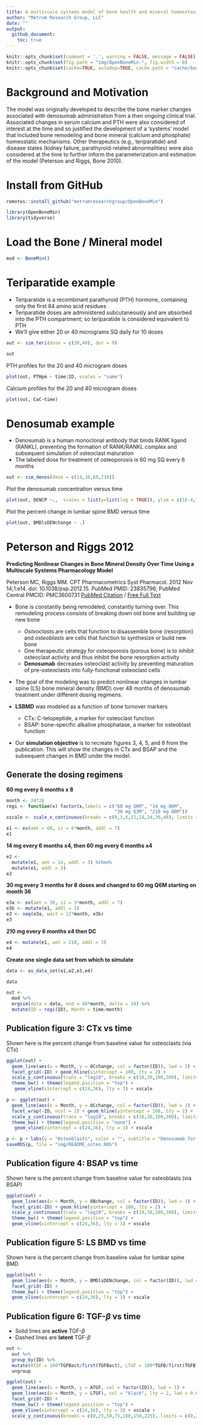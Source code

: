 ```yaml
---
title: A multiscale systems model of bone health and mineral homeostasis
author: "Metrum Research Group, LLC"
date: ""
output: 
  github_document:
    toc: true
---
```


```r
knitr::opts_chunk$set(comment = '.', warning = FALSE, message = FALSE)
knitr::opts_chunk$set(fig.path = "img/OpenBoneMin-", fig.width = 8)
knitr::opts_chunk$set(cache=TRUE, autodep=TRUE, cache.path = "cache/bone/")

```

# Background and Motivation

The model was originally developed to describe the bone marker changes associated with denosumab administration from a then ongoing clinical trial. Associated changes in serum calcium and PTH were also considered of interest at the time and so justified the development of a 'systems' model that included bone remodeling and bone mineral (calcium and phosphate) homeostatic mechanisms. Other therapeutics (e.g., teriparatide) and disease states (kidney failure, parathyroid-related abnormalities) were also considered at the time to further inform the parameterization and estimation of the model (Peterson and Riggs, Bone 2010).

# Install from GitHub

```r
remotes::install_github("metrumresearchgroup/OpenBoneMin")
```

```r
library(OpenBoneMin)
library(tidyverse)
```


# Load the Bone / Mineral model
```r
mod <- BoneMin()
```


# Teriparatide example

- Teriparatide is a recombinant parathyroid (PTH) hormone, containing only the 
first 84 amino acid residues
- Teriparatide doses are administered subcutaneously and are absorbed into
the PTH compartment; so teriparatide is considered equivalent to PTH 
- We'll give either 20 or 40 micrograms SQ daily for 10 doses
```r
out <- sim_teri(dose = c(20,40), dur = 9)

out
```

PTH profiles for the 20 and 40 microgram doses

```r
plot(out, PTHpm ~ time|ID, scales = "same")
```


Calcium profiles for the 20 and 40 microgram doses

```r
plot(out, CaC~time)
```


# Denosumab example

- Denosumab is a human monoclonal antibody that binds RANK ligand (RANKL), 
preventing the formation of RANK/RANKL complex and subsequent simulation 
of osteoclast maturation
- The labeled dose for treatment of osteoporosis is 60 mg SQ every 6 months

```r
out <- sim_denos(dose = c(14,30,60,210))
```

Plot the denosumab concentration versus time

```r
plot(out, DENCP ~.,  scales = list(y=list(log = TRUE)), ylim = c(1E-4, 10E5))
```

Plot the percent change in lumbar spine BMD versus time
```r
plot(out, BMDlsDENchange ~ .)
```

# Peterson and Riggs 2012


__Predicting Nonlinear Changes in Bone Mineral Density Over Time Using a 
Multiscale Systems Pharmacology Model__

Peterson MC, Riggs MM. CPT Pharmacometrics Syst Pharmacol. 2012 Nov 14;1:e14. 
doi: 10.1038/psp.2012.15. PubMed PMID: 23835796; PubMed Central PMCID: 
PMC3600731 [PubMed Citation](https://www.ncbi.nlm.nih.gov/pubmed/23835796) / [Free 
Full Text](https://www.ncbi.nlm.nih.gov/pmc/articles/PMC3600731)


- Bone is constantly being remodeled, constantly turning over.  This remodeling 
  process consists of breaking down old bone and building up new bone
    - *Osteoclasts* are cells that function to disassemble bone (resorption) and 
      *osteoblasts* are cells that function to synthesize or build new bone
    - One therapeutic strategy for osteoporosis (porous bone) is to inhibit 
      osteoclast activity and thus inhibit the bone resorption  activity  
    - __Denosumab__ decreases osteoclast activity by preventing maturation of
      pre-osteoclasts into fully-functional osteoclast cells

- The goal of the modeling was to predict nonlinear changes in lumbar spine (LS)
  bone mineral density (BMD) over 48 months of denosumab treatment under
  different dosing regimens. 

- __LSBMD__ was modeled as a function of bone turnover markers
     - CTx: C-telopeptide, a marker for osteoclast function
     - BSAP: bone-specific alkaline phosphatase, a marker for osteoblast 
       function

- Our __simulation objective__ is to recreate figures 3, 4, 5, and 6 from 
the publication.  This will show the changes in CTx and BSAP and the 
subsequent changes in BMD under the model.   

## Generate the dosing regimens

__60 mg every 6 months x 8__

```r
month <- 24*28
regi <- function(x) factor(x,labels = c("60 mg Q6M", "14 mg Q6M", 
                                        "30 mg Q3M", "210 mg Q6M"))
xscale <- scale_x_continuous(breaks = c(0,3,6,12,18,24,36,48), limits = c(0,48))
```

```r

e1 <- ev(amt = 60, ii = 6*month, addl = 7)
e1
```

__14 mg every 6 months x4, then 60 mg every 6 months x4__
```r
e2 <- 
  mutate(e1, amt = 14, addl = 3) %then% 
  mutate(e1, addl = 3)
e2
```

__30 mg every 3 months for 8 doses and changed to 60 mg Q6M starting 
on month 36__

```r
e3a <- ev(amt = 30, ii = 3*month, addl = 7)
e3b <- mutate(e1, addl = 1)
e3 <- seq(e3a, wait = 12*month, e3b)
e3
```


__210 mg every 6 months x4 then DC__
```r
e4 <- mutate(e1, amt = 210, addl = 3)
e4
```


__Create one single data set from which to simulate__
```r
data <- as_data_set(e1,e2,e3,e4)

data
```

```r
out <- 
  mod %>%
  mrgsim(data = data, end = 48*month, delta = 24) %>% 
  mutate(ID = regi(ID), Month = time/month)
```

## Publication figure 3: CTx vs time

Shown here is the percent change from baseline value for osteoclasts (via CTx)

```r
ggplot(out) + 
  geom_line(aes(x = Month, y = OCchange, col = factor(ID)), lwd = 1) + 
  facet_grid(~ID) + geom_hline(yintercept = 100, lty = 2) +
  scale_y_continuous(trans = "log10", breaks = c(10,30,100,300), limits = c(5,300)) + 
  theme_bw() + theme(legend.position = "top") +
   geom_vline(xintercept = c(24,36), lty = 3) + xscale
```

```r
p <- ggplot(out) + 
  geom_line(aes(x = Month, y = OCchange, col = factor(ID)), lwd = 1) + 
  facet_wrap(~ID, ncol = 2) + geom_hline(yintercept = 100, lty = 2) +
  scale_y_continuous(trans = "log10", breaks = c(10,30,100,300), limits = c(5,300)) + 
  theme_bw() + theme(legend.position = "none") +
   geom_vline(xintercept = c(24,36), lty = 3) + xscale

p <- p + labs(y = "Osteoblasts", color = "", subtitle = "Denosumab for osteoporosis")
saveRDS(p, file = "img/README_osteo.RDS")
```


## Publication figure 4: BSAP vs time

Shown here is the percent change from baseline value for osteoblasts (via BSAP)

```r
ggplot(out) + 
  geom_line(aes(x = Month, y = OBchange, col = factor(ID)), lwd = 1) + 
  facet_grid(~ID) + geom_hline(yintercept = 100, lty = 2) +
  scale_y_continuous(trans = "log10", breaks = c(10,30,100,300), limits = c(5,300)) +
  theme_bw() + theme(legend.position = "top") + 
  geom_vline(xintercept = c(24,36), lty = 3) + xscale
```

## Publication figure 5: LS BMD vs time

Shown here is the percent change from baseline value for lumbar spine BMD

```r
ggplot(out) + 
  geom_line(aes(x = Month, y = BMDlsDENchange, col = factor(ID)), lwd = 1) + 
  facet_grid(~ID) + 
  theme_bw() + theme(legend.position = "top") + 
  geom_vline(xintercept = c(24,36), lty = 3) + xscale
``` 


## Publication figure 6: TGF-$\beta$ vs time

- Solid lines are __active__ TGF-$\beta$
- Dashed lines are __latent__ TGF-$\beta$

```r
out <- 
  out %>%
  group_by(ID) %>%
  mutate(ATGF = 100*TGFBact/first(TGFBact), LTGF = 100*TGFB/first(TGFB)) %>%
  ungroup

ggplot(out) + 
  geom_line(aes(x = Month, y = ATGF, col = factor(ID)), lwd = 1) + 
  geom_line(aes(x = Month, y = LTGF), col = "black", lty = 2, lwd = 0.6) + 
  facet_grid(~ID) + 
  theme_bw() + theme(legend.position = "top") + 
  geom_vline(xintercept = c(24,36), lty = 3) + xscale +
  scale_y_continuous(breaks = c(0,25,50,75,100,150,225), limits = c(0,225)) 
```